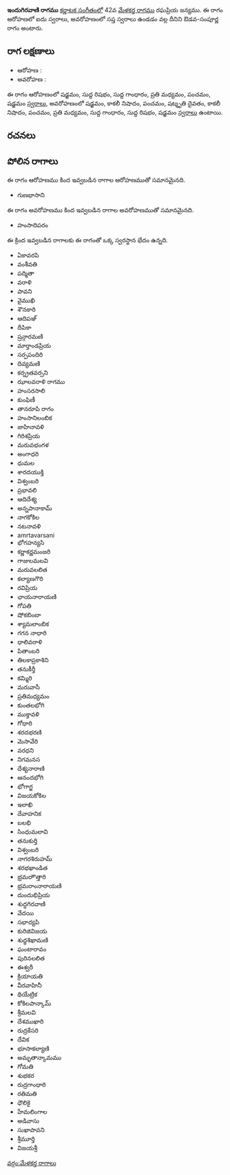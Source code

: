 {{Infobox ragam
	| name          	= ఇందుగిరవాణి
	| synonym	    	= 
	| mela          	= 
	| chakra        	= 
	| janaka        	= 
	| type          	= ఔడవ-సంపూర్ణ
	| arohanam      	= {{svaraC|S|R1|G1|M2|P|S'}} 
	| avarohanam    	= {{svaraC|S'|N3|P|D3|N3|P|M2|G1|R1|S}}
	| jeeva         	=
	| chhaya        	=
	| nyasa         	=
	| vishesha      	= 
	| equivalent  		= 
}}
{{కర్ణాటక సంగీత రాగాలు}}
'''ఇందుగిరవాణి రాగము''' [[కర్ణాటక సంగీతం]]లో 42వ [[మేళకర్త రాగము]] రఘప్రియ జన్యము.  ఈ రాగం ఆరోహణలో ఐదు స్వరాలు, అవరోహణంలో సప్త స్వరాలు ఉండడం వల్ల దీనిని ఔడవ-సంపూర్ణ రాగం అంటారు.


==రాగ లక్షణాలు==


* ఆరోహణ : {{svaraC|S|R1|G1|M2|P|S'}} 
* అవరోహణ : {{svaraC|S'|N3|P|D3|N3|P|M2|G1|R1|S}}

ఈ రాగం ఆరోహణంలో షడ్జమం, సుద్ద రిషభం, సుద్ద గాంధారం, ప్రతి మధ్యమం, పంచమం, షడ్జమం [[స్వరాలు]], అవరోహణంలో షడ్జమం, కాకలీ నిషాదం, పంచమం, షట్శృతి దైవతం, కాకలీ నిషాదం, పంచమం, ప్రతి మధ్యమం, సుద్ద గాంధారం, సుద్ద రిషభం, షడ్జమం [[స్వరాలు]] ఉంటాయి.

==రచనలు==



==పోలిన రాగాలు==
ఈ రాగం ఆరోహణము కింద ఇవ్వబడిన రాగాల ఆరోహణముతో సమానమైనది.
* గుణభాసాని

ఈ రాగం అవరోహణము కింద ఇవ్వబడిన రాగాల అవరోహణముతో సమానమైనది.
* హంసాదిపరం

ఈ క్రింద ఇవ్వబడిన రాగాలకు ఈ రాగంతో ఒక్క స్వరస్థాన భేదం ఉన్నది.
* ఏకావరపి
* వంశీవతి
* పద్మితా
* వరాళి
* పావని
* వైముఖి
* శౌనకారి
* ఆదిపఞ్
* దీపికా
* ష్రన్గారమణి
* మార్తాండప్రియ
* సర్పపందిరి
* దివ్యమణి
* కర్న్రతవర్సని
* ఝాలవరాళి రాగము
* హంసరసాలి
* కుంఫిణీ
* తానరూపి రాగం
* హంసానిలంబిక
* జాహినావళి
* గిరిశప్రియ
* మరువభంగళ
* అంగాధరి
* ధుమల
* శారదయుక్తి
* విశ్వంబరి
* ప్రభావలి
* ఆదిదేశ్య
* అన్నపానాకామ్
* నాగకోకిల
* నటనావళి
* amrtavarsani
* భోగహన్యసి
* కర్ణాకర్ణమంజరి
* గాజులమలవి
* మరువలలిత
* కల్యాణగౌరి
* రవిప్రియ
* ఛాయనారాయణి
* గోపతి
* షోకబింబా
* శ్యామలాంబిక
* గగన నాధారి
* ధాలివరాళి
* పితాంబరి
* తిలకాప్రకాశిని
* తనుకీర్తీ
* కమ్మిరి
* మరువాసీ
* ప్రతిమధ్యమం
* కుంతలభోగి
* ముక్తావళి
* గోధారి
* శరదభరణి
* మెసావేరి
* వరధని
* నిగమనస
* దేశ్యనారాణి
* ఆనందభోగి
* భోగాగ్జ
* విజయకోకిల
* ఇలాఖి
* దేవాహనిక
* బలభి
* సింధుమలావి
* తనుకుర్తి
* విశ్వంబరి
* నాగరశిరుహమ్
* శరభఖాండిత
* భ్రమరాౌత్తారి
* భ్రమరాంనారాయణి
* దుందుభిప్రియ
* శుద్ధగిరవాణి
* వేదయి
* సభాద్యపి
* కురిజివిజయ
* శుధ్ధశిఖామణి
* ఘంటారావం
* పురినలలిత
* ఈశ్వరీ
* క్రియాయతి
* వీరవాహినీ
* థియేట్రిక
* కోకిలపాన్కామ్
* శ్రీమలవి
* దేశముఖారి
* రుద్రకేసరి
* దేవిక
* భూసాకల్యాణి
* అమృతాన్కామము
* గోమతి
* శుభకర
* రుద్రగాంధారి
* రతిమతి
* ధౌలికై
* హేమలింగాల
* అడివాసు
* సుఖాపావని
* శ్రీమూర్తి
* విజయశ్రీ



[[వర్గం:మేళకర్త రాగాలు]]